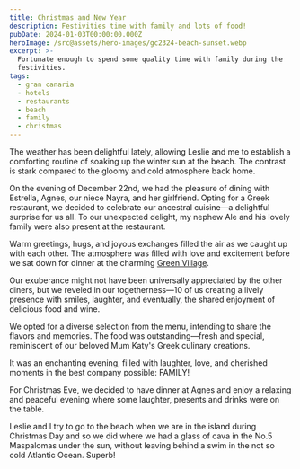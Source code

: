 ```yaml
---
title: Christmas and New Year
description: Festivities time with family and lots of food!
pubDate: 2024-01-03T00:00:00.000Z
heroImage: /src@assets/hero-images/gc2324-beach-sunset.webp
excerpt: >-
  Fortunate enough to spend some quality time with family during the
  festivities.
tags:
  - gran canaria
  - hotels
  - restaurants
  - beach
  - family
  - christmas
---
```


The weather has been delightful lately, allowing Leslie and me to establish a comforting routine of soaking up the winter sun at the beach. The contrast is stark compared to the gloomy and cold atmosphere back home.

On the evening of December 22nd, we had the pleasure of dining with Estrella, Agnes, our niece Nayra, and her girlfriend. Opting for a Greek restaurant, we decided to celebrate our ancestral cuisine—a delightful surprise for us all. To our unexpected delight, my nephew Ale and his lovely family were also present at the restaurant.

Warm greetings, hugs, and joyous exchanges filled the air as we caught up with each other. The atmosphere was filled with love and excitement before we sat down for dinner at the charming [Green Village](https://www.sabordegrecia.com).

Our exuberance might not have been universally appreciated by the other diners, but we reveled in our togetherness—10 of us creating a lively presence with smiles, laughter, and eventually, the shared enjoyment of delicious food and wine.

We opted for a diverse selection from the menu, intending to share the flavors and memories. The food was outstanding—fresh and special, reminiscent of our beloved Mum Katy's Greek culinary creations.

It was an enchanting evening, filled with laughter, love, and cherished moments in the best company possible: FAMILY!

For Christmas Eve, we decided to have dinner at Agnes and enjoy a relaxing and peaceful evening where some laughter, presents and drinks were on the table.

Leslie and I try to go to the beach when we are in the island during Christmas Day and so we did where we had a glass of cava in the No.5 Maspalomas under the sun, without leaving behind a swim in the not so cold Atlantic Ocean. Superb!
